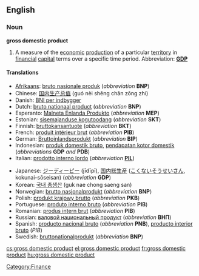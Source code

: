 ==English==

===Noun===
'''gross domestic product'''

# A measure of the [[economic]] [[production]] of a particular [[territory]] in [[financial]] [[capital]] terms over a specific time period.  Abbreviation: '''[[GDP]]'''

====Translations====
{{trans-top|gross domestic product}}
* [[Afrikaans]]: [[bruto nasionale produk]] (''abbreviation'' '''BNP''')
* Chinese: [[国内生产总值]] (guó nèi shēng chǎn zǒng zhí)
* Danish: [[BNI per indbygger]]
* Dutch: [[bruto nationaal product]] (''abbreviation'' '''BNP''')
* Esperanto: [[Malneta Enlanda Produkto]] (''abbreviation'' '''MEP''')
* Estonian: [[sisemajanduse kogutoodang]] (''abbreviation'' '''SKT''')
* Finnish: [[bruttokansantuote]] (''abbreviation'' '''BKT''')
* French: [[produit intérieur brut]] {{m}} (''abbreviation'' '''PIB''')
* German: [[Bruttoinlandsprodukt]] {{n}} (''abbreviation'' '''BIP''')
* Indonesian: [[produk domestik bruto]], [[pendapatan kotor domestik]] (''abbreviations'' '''GDP''' ''and'' '''PDB''')
* Italian: [[prodotto interno lordo]]  {{m}} (''abbreviation'' '''[[PIL]]''')
{{trans-mid}}
* Japanese: [[ジーディーピー]] (jīdīpī), [[国内]][[総生産]] ([[こくない]][[そうせいさん]], kokunai-sōseisan) (''abbreviation'' '''GDP''')
* Korean: [[국내 총생산]] (guk nae chong saeng san)
* Norwegian: [[brutto nasjonalprodukt]] (''abbreviation'' '''BNP''')
* Polish: [[produkt krajowy brutto]] (''abbreviation'' '''PKB''')
* Portuguese: [[produto interno bruto]] (''abbreviation'' '''PIB''')
* Romanian: [[produs intern brut]] (''abbreviation'' '''PIB''')
* Russian: [[валовой национальный продукт]] (''abbreviation'' '''ВНП''')
* Spanish: [[producto nacional bruto]] (''abbreviation'' '''PNB'''), [[producto interior bruto]] (''PIB'')
* Swedish: [[bruttonationalprodukt]] (''abbreviation'' '''BNP''')
{{trans-bottom}}

[[Category:Finance]]

[[cs:gross domestic product]]
[[el:gross domestic product]]
[[fr:gross domestic product]]
[[hu:gross domestic product]]